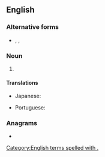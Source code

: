 {{also|Appendix:Variations of "co"}}
==English==

===Alternative forms===
* {{l|en|co}}, {{l|en|Co.}}, {{l|en|Co}}

===Noun===
{{en-noun|?}}

# {{abbreviation of|company|lang=en}}

====Translations====
{{trans-top|abbreviation of company}}
* Japanese: {{t+|ja|社|tr=しゃ, sha}}
{{trans-mid}}
* Portuguese: {{t+|pt|cia.}}
{{trans-bottom}}

===Anagrams===
* {{anagrams|en|OC|Oc|Oc.}}

[[Category:English terms spelled with .]]